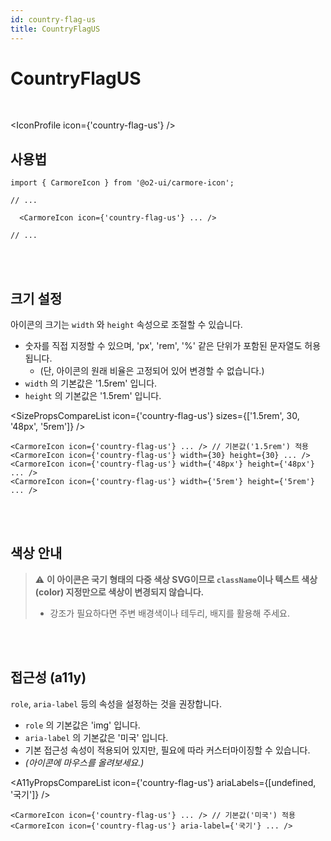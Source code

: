 ```yaml
---
id: country-flag-us
title: CountryFlagUS
---
```




# CountryFlagUS

<br />

<IconProfile icon={'country-flag-us'} />

## 사용법

```tsx
import { CarmoreIcon } from '@o2-ui/carmore-icon';

// ...

  <CarmoreIcon icon={'country-flag-us'} ... />

// ...
```

<br />
<br />

## 크기 설정

아이콘의 크기는 `width` 와 `height` 속성으로 조절할 수 있습니다.

- 숫자를 직접 지정할 수 있으며, 'px', 'rem', '%' 같은 단위가 포함된 문자열도 허용됩니다.
  - (단, 아이콘의 원래 비율은 고정되어 있어 변경할 수 없습니다.)
- `width` 의 기본값은 '1.5rem' 입니다.
- `height` 의 기본값은 '1.5rem' 입니다.

<SizePropsCompareList icon={'country-flag-us'} sizes={['1.5rem', 30, '48px', '5rem']} />

```tsx
<CarmoreIcon icon={'country-flag-us'} ... /> // 기본값('1.5rem') 적용
<CarmoreIcon icon={'country-flag-us'} width={30} height={30} ... />
<CarmoreIcon icon={'country-flag-us'} width={'48px'} height={'48px'} ... />
<CarmoreIcon icon={'country-flag-us'} width={'5rem'} height={'5rem'} ... />
```

<br />
<br />

## 색상 안내

> ⚠️ <b>이 아이콘은 국기 형태의 다중 색상 SVG이므로 `className`이나 텍스트 색상(color) 지정만으로 색상이 변경되지 않습니다. </b>
>
> - 강조가 필요하다면 주변 배경색이나 테두리, 배지를 활용해 주세요.

<br />
<br />

## 접근성 (a11y)

`role`, `aria-label` 등의 속성을 설정하는 것을 권장합니다.

- `role` 의 기본값은 'img' 입니다.
- `aria-label` 의 기본값은 '미국' 입니다.
- 기본 접근성 속성이 적용되어 있지만, 필요에 따라 커스터마이징할 수 있습니다.
- _(아이콘에 마우스를 올려보세요.)_

<A11yPropsCompareList icon={'country-flag-us'} ariaLabels={[undefined, '국기']} />

```tsx
<CarmoreIcon icon={'country-flag-us'} ... /> // 기본값('미국') 적용
<CarmoreIcon icon={'country-flag-us'} aria-label={'국기'} ... />
```

